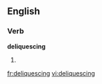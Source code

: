 
==English==

===Verb===
'''deliquescing'''

# {{present participle of|[[deliquesce]]}}

[[fr:deliquescing]]
[[vi:deliquescing]]